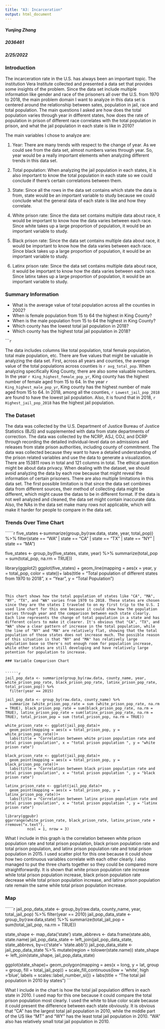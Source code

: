 ```yaml
---
title: "A3: Incarceration"
output: html_document
---
```

##### Yunjing Zhang
##### 2036461
##### 2/25/2022
### Introduction

The incarceration rate in the U.S. has always been an important topic. The institution Vera Institute collected and presented a data set that provides some insights of the problem. Since the data set include multiple information like gender and race of the prisoners all over the U.S. from 1970 to 2018, the main problem domain I want to analyze in this data set is centered around the relationship between sates, population in jail, race and total population. The main questions I asked are how does the total population varies through year in different states, how does the rate of population in prison of different race correlates with the total population in prison, and what the jail population in each state is like in 2010?

The main variables I chose to analyze are:

1) Year: There are many trends with respect to the change of year. As we could see from the data set, almost numbers varies through year. So, year would be a really important elements when analyzing different trends in this data set.

2) Total population: When analyzing the jail population in each states, it is also important to know the total population in each state so we could conclude if there's certain correlations between them.

3) State: Since all the rows in the data set contains which state the data is from, state would be an important variable to study because we could conclude what the general data of each state is like and how they correlate.

4) White prison rate: Since the data set contains multiple data about race, it would be important to know how the data varies between each race. Since white takes up a large proportion of population, it would be an important variable to study.

5) Black prison rate: Since the data set contains multiple data about race, it would be important to know how the data varies between each race. Since black takes up a large proportion of population, it would be an important variable to study.

6) Latinx prison rate: Since the data set contains multiple data about race, it would be important to know how the data varies between each race. Since latinx takes up a large proportion of population, it would be an important variable to study.


### Summary Information

- What is the average value of total population across all the counties in 2002?
- When is female population from 15 to 64 the highest in King County?
- When is the male population from 15 to 64 the highest in King County?
- Which county has the lowest total jail population in 2018?
- Which county has the highest total jail population in 2018?

``````r
```

The data includes columns like total population, total female population, total male population, etc. There are five values that might be valuable in analyzing the data set. First, across all years and counties, the average value of the total populations across counties is  `r avg_total_pop`. When analyzing specifically King County, there are also some valuable numbers. In the year `r King_highest_female_pop_yr`, King county has the highest number of female aged from 15 to 64. In the year `r King_highest_male_pop_yr`, King county has the highest number of male aged from 15 to 64. In 2018, among all the counties, `r Lowest_jail_pop_2018` are found to have the lowest jail population. Also, it is found that in 2018, `r Highest_jail_pop_2018` has the highest jail population.


### The Dataset

The data was collected by the U.S. Department of Justice Bureau of Justice Statistics (BJS) and supplemented with data from state departments of correction. The data was collected by the NCRP, ASJ, COJ, and DCRP through recording the detailed individual-level data on admissions and releases from state prison authorities, including county of commitment. The data was collected because they want to have a detailed understanding of the prison related variables and use the data to generate a visualization. There are 153811 rows in total and 121 columns in total. The ethical question might be about data privacy. When dealing with the dataset, we should avoid analyzing the data by each row because that might reveal the information of certain prisoners. There are also multiple limitations in this data set. The first possible limitation is that since the data set combines data from different sources, their method of collecting data might be different, which might cause the datas to be in different format. If the data is not well analyzed and cleaned, the data set might contain inaccurate data. Also, the NAs in the data set make many rows not applicable, which will make it harder for people to compare in the data set.

### Trends Over Time Chart


``````r
five_states <-summarize(group_by(raw.data, state, year, total_pop)) %>% 
  filter(state == "WA" | state == "CA" | state == "TX" | state == "NY" | state == "MA")

five_states <- group_by(five_states, state, year) %>% 
  summarize(total_pop = sum(total_pop, na.rm = TRUE))

library(ggplot2)
ggplot(five_states) +
  geom_line(mapping = aes(x = year, y = total_pop, color = state))+
  labs(title = "Total population of different states from 1970 to 2018", x = "Year", y = "Total Population")
```


This chart shows how the total population of states like "CA", "MA", "NY", "TX", and "WA" varies from 1970 to 2018. These states are chosen since they are the states I traveled to on my first trip to the U.S. I used line chart for this one because it could show how the population varies through year and the comparison between each state clearly. Each line represents the change of total population in a state and has different colors to make it clearer. It's obvious that "CA", "TX", and "WA" show a clear pattern of increase in the total population, while the line of "NY" and "MA" are relatively flat, showing that the total population of those states does not increase much. The possible reason of this situation is that "NY" and "MA" has relatively large population base so there's not enough room for population increase, while other states are still developing and have relatively large potention for population to increase.

### Variable Comparison Chart


``````r
jail_pop_data <- summarize(group_by(raw.data, county_name, year, white_prison_pop_rate, black_prison_pop_rate, latinx_prison_pop_rate, total_prison_pop)) %>% 
  filter(year == 2015)

jail_pop_data <- group_by(raw.data, county_name) %>% 
  summarize (white_prison_pop_rate = sum (white_prison_pop_rate, na.rm = TRUE), black_prison_pop_rate = sum(black_prison_pop_rate, na.rm = TRUE), latinx_prison_pop_rate = sum(latinx_prison_pop_rate, na.rm = TRUE), total_prison_pop = sum (total_prison_pop, na.rm = TRUE))

white_prison_rate <- ggplot(jail_pop_data)+
  geom_point(mapping = aes(x = total_prison_pop, y = white_prison_pop_rate))+
  labs(title = "Correlation between white prison population rate and total prison population", x = "total prison population ", y = "white prison rate")

black_prison_rate <- ggplot(jail_pop_data)+
  geom_point(mapping = aes(x = total_prison_pop, y = black_prison_pop_rate))+
  labs(title = "Correlation between black prison population rate and total prison population", x = "total prison population ", y = "black prison rate")

latinx_prison_rate <- ggplot(jail_pop_data)+
  geom_point(mapping = aes(x = total_prison_pop, y = latinx_prison_pop_rate))+
  labs(title = "Correlation between latinx prison population rate and total prison population", x = "total prison population ", y = "latinx prison rate")

library(ggpubr)
ggarrange(white_prison_rate, black_prison_rate, latinx_prison_rate + rremove("x.text"), 
          ncol = 1, nrow = 3)
```


What I include in this graph is the correlation between white prison population rate and total prison population, black prison population rate and total prison population, and latinx prison population rate and total prison population in 2015. I used scatter plot for this one because it could show how two continuous variables correlate with each other clearly. I also managed to put the three charts together so they could be compared more straightforwardly. It is shown that white prison population rate increase while total prison population increase, black prison population rate decrease while total prison population increase, and latinx prison population rate remain the same while total prison population increase. 

### Map


``````r
jail_pop_data_state <- group_by(raw.data, county_name, year, total_jail_pop) %>% 
  filter(year == 2010)
jail_pop_data_state <- group_by(raw.data,state) %>% 
  summarize(total_jail_pop = sum(total_jail_pop, na.rm = TRUE))

state_shape <- map_data('state')
state_abbrevs <- data.frame(state.abb, state.name)
jail_pop_data_state <- left_join(jail_pop_data_state, state_abbrevs, by=c('state'= 'state.abb'))
jail_pop_data_state <- jail_pop_data_state %>%  mutate(region = tolower(state.name))
state_shape <- left_join(state_shape, jail_pop_data_state)

ggplot(state_shape)+
  geom_polygon(mapping = aes(x = long, y = lat, group = group, fill = total_jail_pop)) +
  scale_fill_continuous(low = 'white', high ='blue', labels = scales::label_number_si()) +
  labs(title = "The total jail population in 2010 by states")
```


What I include in the chart is how the total jail population differs in each state in 2010. I used map for this one because it could compare the total prison population most clearly. I used the white to blue color scale because it could present the difference between each state obviously. It is obvious that "CA" has the largest total jail population in 2010, while the middle part of the US like "MT" and "WY" has the least total jail population in 2010. "WA" also has relatively small total jail population in 2010.